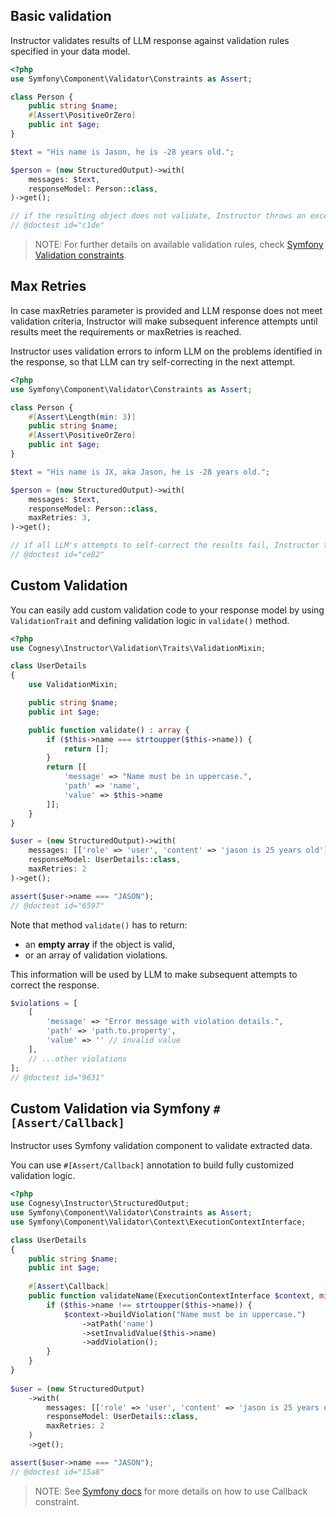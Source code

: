 ## Basic validation

Instructor validates results of LLM response against validation rules specified in your data model.

```php
<?php
use Symfony\Component\Validator\Constraints as Assert;

class Person {
    public string $name;
    #[Assert\PositiveOrZero]
    public int $age;
}

$text = "His name is Jason, he is -28 years old.";

$person = (new StructuredOutput)->with(
    messages: $text,
    responseModel: Person::class,
)->get();

// if the resulting object does not validate, Instructor throws an exception
// @doctest id="c1de"
```

> NOTE: For further details on available validation rules, check [Symfony Validation constraints](https://symfony.com/doc/current/validation.html#constraints).


## Max Retries

In case maxRetries parameter is provided and LLM response does not meet validation criteria, Instructor will make subsequent inference attempts until results meet the requirements or maxRetries is reached.

Instructor uses validation errors to inform LLM on the problems identified in the response, so that LLM can try self-correcting in the next attempt.

```php
<?php
use Symfony\Component\Validator\Constraints as Assert;

class Person {
    #[Assert\Length(min: 3)]
    public string $name;
    #[Assert\PositiveOrZero]
    public int $age;
}

$text = "His name is JX, aka Jason, he is -28 years old.";

$person = (new StructuredOutput)->with(
    messages: $text,
    responseModel: Person::class,
    maxRetries: 3,
)->get();

// if all LLM's attempts to self-correct the results fail, Instructor throws an exception
// @doctest id="ce82"
```

## Custom Validation

You can easily add custom validation code to your response model by using ```ValidationTrait```
and defining validation logic in ```validate()``` method.

```php
<?php
use Cognesy\Instructor\Validation\Traits\ValidationMixin;

class UserDetails
{
    use ValidationMixin;

    public string $name;
    public int $age;

    public function validate() : array {
        if ($this->name === strtoupper($this->name)) {
            return [];
        }
        return [[
            'message' => "Name must be in uppercase.",
            'path' => 'name',
            'value' => $this->name
        ]];
    }
}

$user = (new StructuredOutput)->with(
    messages: [['role' => 'user', 'content' => 'jason is 25 years old']],
    responseModel: UserDetails::class,
    maxRetries: 2
)->get();

assert($user->name === "JASON");
// @doctest id="6597"
```

Note that method ```validate()``` has to return:
 * an **empty array** if the object is valid,
 * or an array of validation violations.

This information will be used by LLM to make subsequent attempts to correct the response.

```php
$violations = [
    [
        'message' => "Error message with violation details.",
        'path' => 'path.to.property',
        'value' => '' // invalid value
    ],
    // ...other violations
];
// @doctest id="9631"
``` 


## Custom Validation via Symfony `#[Assert/Callback]`

Instructor uses Symfony validation component to validate extracted data.

You can use ```#[Assert/Callback]``` annotation to build fully customized validation logic.

```php
<?php
use Cognesy\Instructor\StructuredOutput;
use Symfony\Component\Validator\Constraints as Assert;
use Symfony\Component\Validator\Context\ExecutionContextInterface;

class UserDetails
{
    public string $name;
    public int $age;
    
    #[Assert\Callback]
    public function validateName(ExecutionContextInterface $context, mixed $payload) {
        if ($this->name !== strtoupper($this->name)) {
            $context->buildViolation("Name must be in uppercase.")
                ->atPath('name')
                ->setInvalidValue($this->name)
                ->addViolation();
        }
    }
}
    
$user = (new StructuredOutput)
    ->with(
        messages: [['role' => 'user', 'content' => 'jason is 25 years old']],
        responseModel: UserDetails::class,
        maxRetries: 2
    )
    ->get();

assert($user->name === "JASON");
// @doctest id="15a8"
```

> NOTE: See [Symfony docs](https://symfony.com/doc/current/reference/constraints/Callback.html) for more details on how to use Callback constraint.
